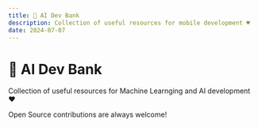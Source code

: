 ```yaml
---
title: 🏦 AI Dev Bank
description: Collection of useful resources for mobile development ♥️
date: 2024-07-07
---
```



# 🏦 AI Dev Bank
Collection of useful resources for Machine Learnging and AI development ♥️

<Callout type="warning" emoji="💐">
  Open Source contributions are always welcome!
</Callout>

 <BankTable
      resources={ai}
      title="AI Development Resources"
  />
